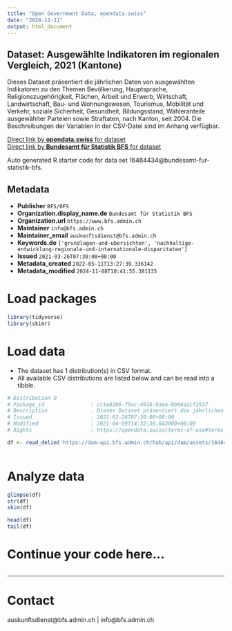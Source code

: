 ```yaml
---
title: "Open Government Data, opendata.swiss"
date: "2024-11-11"
output: html_document
---
```


## Dataset: Ausgewählte Indikatoren im regionalen Vergleich, 2021 (Kantone)

Dieses Dataset präsentiert die jährlichen Daten von ausgewählten Indikatoren zu den Themen Bevölkerung, Hauptsprache, Religionszugehörigkeit, Flächen, Arbeit und Erwerb, Wirtschaft, Landwirtschaft, Bau- und Wohnungswesen, Tourismus, Mobilität und Verkehr, soziale Sicherheit, Gesundheit, Bildungsstand, Wähleranteile ausgewählter Parteien sowie Straftaten, nach Kanton, seit 2004. Die Beschreibungen der Variablen in der CSV-Datei sind im Anhang verfügbar.

[Direct link by **opendata.swiss** for dataset](https://opendata.swiss/de/dataset/ausgewahlte-indikatoren-im-regionalen-vergleich-2021-kantone)<br>
[Direct link by **Bundesamt für Statistik BFS** for dataset](https://www.bfs.admin.ch/asset/de/ts-x-21.03.02)

Auto generated R starter code for data set 16484434@bundesamt-fur-statistik-bfs.

## Metadata

- **Publisher** `BFS/OFS`
- **Organization.display_name.de** `Bundesamt für Statistik BFS`
- **Organization.url** `https://www.bfs.admin.ch`
- **Maintainer** `info@bfs.admin.ch`
- **Maintainer_email** `auskunftsdienst@bfs.admin.ch`
- **Keywords.de** `['grundlagen-und-ubersichten', 'nachhaltige-entwicklung-regionale-und-internationale-disparitaten']`
- **Issued** `2021-03-26T07:30:00+00:00`
- **Metadata_created** `2022-05-11T13:27:39.336142`
- **Metadata_modified** `2024-11-08T10:41:55.381135`


# Load packages

```r

library(tidyverse)
library(skimr)

```

# Load data

-   The dataset has 1 distribution(s) in CSV format.
-   All available CSV distributions are listed below and can be read into a tibble.

```r

# Distribution 0
# Package_id               : cc1e82b6-f5ac-4616-9aea-bb66a2cf2537
# Description              : Dieses Dataset präsentiert die jährlichen Daten von ausgewählten Indikatoren zu den Themen Bevölkerung, Hauptsprache, Religionszugehörigkeit, Flächen, Arbeit und Erwerb, Wirtschaft, Landwirtschaft, Bau- und Wohnungswesen, Tourismus, Mobilität und Verkehr, soziale Sicherheit, Gesundheit, Bildungsstand, Wähleranteile ausgewählter Parteien sowie Straftaten, nach Kanton, seit 2004. Die Beschreibungen der Variablen in der CSV-Datei sind im Anhang verfügbar.
# Issued                   : 2021-03-26T07:30:00+00:00
# Modified                 : 2021-04-09T14:32:36.843000+00:00
# Rights                   : https://opendata.swiss/terms-of-use#terms_by_ask

df <- read_delim('https://dam-api.bfs.admin.ch/hub/api/dam/assets/16484440/master')



```

# Analyze data

```r

glimpse(df)
str(df)
skim(df)

head(df)
tail(df)

```

# Continue your code here...

```r

```

------------------------------------------------------------------------

# Contact

auskunftsdienst@bfs.admin.ch | info@bfs.admin.ch

